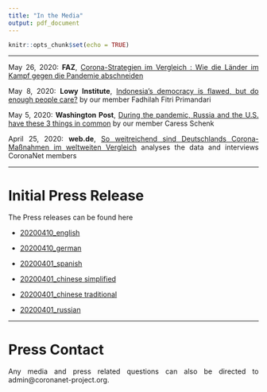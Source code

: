 ```yaml
---
title: "In the Media"
output: pdf_document
---
```

```r
knitr::opts_chunk$set(echo = TRUE)
```
<style>
body {
text-align: justify}
</style>

***
May 26, 2020: **FAZ**, [Corona-Strategien im Vergleich : Wie die Länder im Kampf gegen die Pandemie abschneiden](https://www.faz.net/aktuell/wissen/medizin-ernaehrung/corona-strategien-wie-die-laender-im-kampf-gegen-die-pandemie-abschneiden-16777168.html) 

May 8, 2020: **Lowy Institute**, [Indonesia’s democracy is flawed, but do enough people care?](https://www.lowyinstitute.org/the-interpreter/indonesia-s-democracy-flawed-do-people-care) by our member Fadhilah Fitri Primandari 

May 5, 2020: **Washington Post**, [During the pandemic, Russia and the U.S. have these 3 things in common](https://www.washingtonpost.com/politics/2020/05/05/during-pandemic-russia-us-have-these-3-things-common/) by our member Caress Schenk

April 25, 2020: **web.de**, [So weitreichend sind Deutschlands Corona-Maßnahmen im weltweiten Vergleich](https://web.de/magazine/politik/coronavirus-deutschland-massnahmen-weltweiten-vergleich-34630916) analyses the data and interviews CoronaNet members


***
# Initial Press Release {-}
The Press releases can be found here

+ [20200410_english](data/Press_release/Press_Release_20200415_en.pdf)

+ [20200410_german](data/Press_release/Press_Release_20200415_de.pdf)

<!-- + [20200401_arabic]() -->

+ [20200401_spanish](data/Press_release/Press_Release_20200415_sp.pdf)

+ [20200401_chinese simplified](data/Press_release/Press_Release_20200415_ch.pdf)

+ [20200401_chinese traditional](data/Press_release/Press_Release_20200415_ch_traditional.pdf)

+ [20200401_russian](data/Press_release/Press_Release_20200415_ru.pdf)

***
# Press Contact {-}

Any media and press related questions can also be directed to admin@coronanet-project.org.



